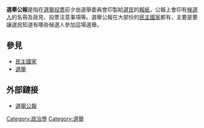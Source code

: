 {{primarysources|date=2010年11月}}
{{multiple image
   | width     = 150
   | footer    = [[2012年中華民國立法委員選舉|2012年中華民國立法委員選舉]]，[[新北市|新北市]]第二、三、十一選舉區選舉公報
   | image1    = 8th Legislative Yuan members NTPC 2-3-11 Area Election face.jpg
   | caption1  = 正面
   | image2    = 8th Legislative Yuan members NTPC 2-3-11 Area Election rear.jpg
   | caption2  = 背面
}}
'''選舉公報'''是指在[[選舉|選舉]][[投票|投票]]前夕由選舉委員會印製給[[選民|選民]]的[[報紙|報紙]]，公報上會印有[[候選人|候選人]]的名冊及政見、投票注意事項等。選舉公報在大部份的[[民主國家|民主國家]]都有，主要是要讓選民知道有哪些候選人參加這場選舉。

== 參見 ==
* [[民主國家|民主國家]]
* [[選舉|選舉]]

== 外部鏈接 ==
*[https://web.archive.org/web/20191108031920/http://bulletin.cec.gov.tw/bin/home.php 選舉公報]

[[Category:政治學|Category:政治學]]
[[Category:選舉|Category:選舉]]